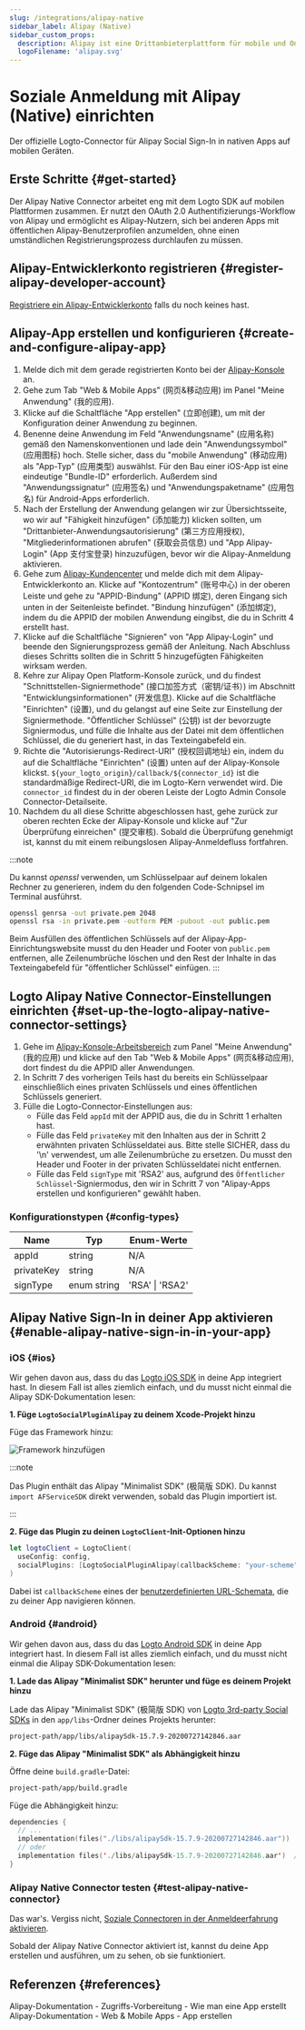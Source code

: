 ```yaml
---
slug: /integrations/alipay-native
sidebar_label: Alipay (Native)
sidebar_custom_props:
  description: Alipay ist eine Drittanbieterplattform für mobile und Online-Zahlungen.
  logoFilename: 'alipay.svg'
---
```



# Soziale Anmeldung mit Alipay (Native) einrichten

Der offizielle Logto-Connector für Alipay Social Sign-In in nativen Apps auf mobilen Geräten.

<GuideTip />

## Erste Schritte \{#get-started}

Der Alipay Native Connector arbeitet eng mit dem Logto SDK auf mobilen Plattformen zusammen. Er nutzt den OAuth 2.0 Authentifizierungs-Workflow von Alipay und ermöglicht es Alipay-Nutzern, sich bei anderen Apps mit öffentlichen Alipay-Benutzerprofilen anzumelden, ohne einen umständlichen Registrierungsprozess durchlaufen zu müssen.

## Alipay-Entwicklerkonto registrieren \{#register-alipay-developer-account}

[Registriere ein Alipay-Entwicklerkonto](https://certifyweb.alipay.com/certify/reg/guide#/) falls du noch keines hast.

## Alipay-App erstellen und konfigurieren \{#create-and-configure-alipay-app}

1. Melde dich mit dem gerade registrierten Konto bei der [Alipay-Konsole](https://open.alipay.com/) an.
2. Gehe zum Tab "Web & Mobile Apps" (网页&移动应用) im Panel "Meine Anwendung" (我的应用).
3. Klicke auf die Schaltfläche "App erstellen" (立即创建), um mit der Konfiguration deiner Anwendung zu beginnen.
4. Benenne deine Anwendung im Feld "Anwendungsname" (应用名称) gemäß den Namenskonventionen und lade dein "Anwendungssymbol" (应用图标) hoch. Stelle sicher, dass du "mobile Anwendung" (移动应用) als "App-Typ" (应用类型) auswählst. Für den Bau einer iOS-App ist eine eindeutige "Bundle-ID" erforderlich. Außerdem sind "Anwendungssignatur" (应用签名) und "Anwendungspaketname" (应用包名) für Android-Apps erforderlich.
5. Nach der Erstellung der Anwendung gelangen wir zur Übersichtsseite, wo wir auf "Fähigkeit hinzufügen" (添加能力) klicken sollten, um "Drittanbieter-Anwendungsautorisierung" (第三方应用授权), "Mitgliederinformationen abrufen" (获取会员信息) und "App Alipay-Login" (App 支付宝登录) hinzuzufügen, bevor wir die Alipay-Anmeldung aktivieren.
6. Gehe zum [Alipay-Kundencenter](https://b.alipay.com/index2.htm) und melde dich mit dem Alipay-Entwicklerkonto an. Klicke auf "Kontozentrum" (账号中心) in der oberen Leiste und gehe zu "APPID-Bindung" (APPID 绑定), deren Eingang sich unten in der Seitenleiste befindet. "Bindung hinzufügen" (添加绑定), indem du die APPID der mobilen Anwendung eingibst, die du in Schritt 4 erstellt hast.
7. Klicke auf die Schaltfläche "Signieren" von "App Alipay-Login" und beende den Signierungsprozess gemäß der Anleitung. Nach Abschluss dieses Schritts sollten die in Schritt 5 hinzugefügten Fähigkeiten wirksam werden.
8. Kehre zur Alipay Open Platform-Konsole zurück, und du findest "Schnittstellen-Signiermethode" (接口加签方式（密钥/证书）) im Abschnitt "Entwicklungsinformationen" (开发信息). Klicke auf die Schaltfläche "Einrichten" (设置), und du gelangst auf eine Seite zur Einstellung der Signiermethode. "Öffentlicher Schlüssel" (公钥) ist der bevorzugte Signiermodus, und fülle die Inhalte aus der Datei mit dem öffentlichen Schlüssel, die du generiert hast, in das Texteingabefeld ein.
9. Richte die "Autorisierungs-Redirect-URI" (授权回调地址) ein, indem du auf die Schaltfläche "Einrichten" (设置) unten auf der Alipay-Konsole klickst. `${your_logto_origin}/callback/${connector_id}` ist die standardmäßige Redirect-URI, die im Logto-Kern verwendet wird. Die `connector_id` findest du in der oberen Leiste der Logto Admin Console Connector-Detailseite.
10. Nachdem du all diese Schritte abgeschlossen hast, gehe zurück zur oberen rechten Ecke der Alipay-Konsole und klicke auf "Zur Überprüfung einreichen" (提交审核). Sobald die Überprüfung genehmigt ist, kannst du mit einem reibungslosen Alipay-Anmeldefluss fortfahren.

:::note

Du kannst _openssl_ verwenden, um Schlüsselpaar auf deinem lokalen Rechner zu generieren, indem du den folgenden Code-Schnipsel im Terminal ausführst.

```bash
openssl genrsa -out private.pem 2048
openssl rsa -in private.pem -outform PEM -pubout -out public.pem
```

Beim Ausfüllen des öffentlichen Schlüssels auf der Alipay-App-Einrichtungswebsite musst du den Header und Footer von `public.pem` entfernen, alle Zeilenumbrüche löschen und den Rest der Inhalte in das Texteingabefeld für "öffentlicher Schlüssel" einfügen.
:::

## Logto Alipay Native Connector-Einstellungen einrichten \{#set-up-the-logto-alipay-native-connector-settings}

1. Gehe im [Alipay-Konsole-Arbeitsbereich](https://open.alipay.com/dev/workspace) zum Panel "Meine Anwendung" (我的应用) und klicke auf den Tab "Web & Mobile Apps" (网页&移动应用), dort findest du die APPID aller Anwendungen.
2. In Schritt 7 des vorherigen Teils hast du bereits ein Schlüsselpaar einschließlich eines privaten Schlüssels und eines öffentlichen Schlüssels generiert.
3. Fülle die Logto-Connector-Einstellungen aus:
   - Fülle das Feld `appId` mit der APPID aus, die du in Schritt 1 erhalten hast.
   - Fülle das Feld `privateKey` mit den Inhalten aus der in Schritt 2 erwähnten privaten Schlüsseldatei aus. Bitte stelle SICHER, dass du '\n' verwendest, um alle Zeilenumbrüche zu ersetzen. Du musst den Header und Footer in der privaten Schlüsseldatei nicht entfernen.
   - Fülle das Feld `signType` mit 'RSA2' aus, aufgrund des `Öffentlicher Schlüssel`-Signiermodus, den wir in Schritt 7 von "Alipay-Apps erstellen und konfigurieren" gewählt haben.

### Konfigurationstypen \{#config-types}

| Name       | Typ         | Enum-Werte      |
| ---------- | ----------- | --------------- |
| appId      | string      | N/A             |
| privateKey | string      | N/A             |
| signType   | enum string | 'RSA' \| 'RSA2' |

## Alipay Native Sign-In in deiner App aktivieren \{#enable-alipay-native-sign-in-in-your-app}

### iOS \{#ios}

Wir gehen davon aus, dass du das [Logto iOS SDK](/quick-starts/swift) in deine App integriert hast. In diesem Fall ist alles ziemlich einfach, und du musst nicht einmal die Alipay SDK-Dokumentation lesen:

**1. Füge `LogtoSocialPluginAlipay` zu deinem Xcode-Projekt hinzu**

Füge das Framework hinzu:

<img src="/img/assets/add-framework.png" alt="Framework hinzufügen" />

:::note

Das Plugin enthält das Alipay "Minimalist SDK" (极简版 SDK). Du kannst `import AFServiceSDK` direkt verwenden, sobald das Plugin importiert ist.

:::

**2. Füge das Plugin zu deinen `LogtoClient`-Init-Optionen hinzu**

```swift
let logtoClient = LogtoClient(
  useConfig: config,
  socialPlugins: [LogtoSocialPluginAlipay(callbackScheme: "your-scheme")]
)
```

Dabei ist `callbackScheme` eines der [benutzerdefinierten URL-Schemata](https://developer.apple.com/documentation/xcode/defining-a-custom-url-scheme-for-your-app), die zu deiner App navigieren können.

### Android \{#android}

Wir gehen davon aus, dass du das [Logto Android SDK](/quick-starts/android) in deine App integriert hast. In diesem Fall ist alles ziemlich einfach, und du musst nicht einmal die Alipay SDK-Dokumentation lesen:

**1. Lade das Alipay "Minimalist SDK" herunter und füge es deinem Projekt hinzu**

Lade das Alipay "Minimalist SDK" (极简版 SDK) von [Logto 3rd-party Social SDKs](https://github.com/logto-io/social-sdks/blob/master/alipay/android/alipaySdk-15.7.9-20200727142846.aar) in den `app/libs`-Ordner deines Projekts herunter:

```bash
project-path/app/libs/alipaySdk-15.7.9-20200727142846.aar
```

**2. Füge das Alipay "Minimalist SDK" als Abhängigkeit hinzu**

Öffne deine `build.gradle`-Datei:

```bash
project-path/app/build.gradle
```

Füge die Abhängigkeit hinzu:

```kotlin
dependencies {
  // ...
  implementation(files("./libs/alipaySdk-15.7.9-20200727142846.aar"))  // kotlin-script
  // oder
  implementation files('./libs/alipaySdk-15.7.9-20200727142846.aar')  // groovy-script
}
```

### Alipay Native Connector testen \{#test-alipay-native-connector}

Das war's. Vergiss nicht, [Soziale Connectoren in der Anmeldeerfahrung aktivieren](/connectors/social-connectors/#enable-social-sign-in).

Sobald der Alipay Native Connector aktiviert ist, kannst du deine App erstellen und ausführen, um zu sehen, ob sie funktioniert.

## Referenzen \{#references}

<Url href="https://opendocs.alipay.com/support/01rau6">
  Alipay-Dokumentation - Zugriffs-Vorbereitung - Wie man eine App erstellt
</Url>

<Url href="https://opendocs.alipay.com/open/200/105310">
  Alipay-Dokumentation - Web & Mobile Apps - App erstellen
</Url>